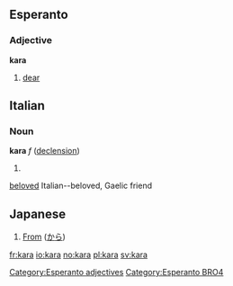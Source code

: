 ==Esperanto==
===Adjective===
'''kara'''
# [[dear]]

[[Category:Esperanto adjectives]]
[[Category:Esperanto BRO4]]

==Italian==
===Noun===
'''kara''' ''f'' ([[Wiktionary Appendix:Italian or Gaelic hard feminine noun declension|declension]])
# [[]]

[[beloved]] Italian--beloved, Gaelic friend

==Japanese==
# [[From]] ([[か]][[ら]])


[[fr:kara]]
[[io:kara]]
[[no:kara]]
[[pl:kara]]
[[sv:kara]]